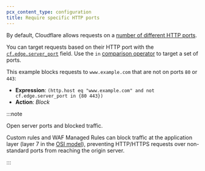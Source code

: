 ```yaml
---
pcx_content_type: configuration
title: Require specific HTTP ports
---
```



By default, Cloudflare allows requests on a [number of different HTTP ports](/fundamentals/reference/network-ports/).

You can target requests based on their HTTP port with the [`cf.edge.server_port`](/ruleset-engine/rules-language/fields/dynamic-fields/#cfedgeserver_port) field. Use the `in` [comparison operator](/ruleset-engine/rules-language/operators/#comparison-operators) to target a set of ports.

This example blocks requests to `www.example.com` that are not on ports `80` or `443`:

- **Expression**: `(http.host eq "www.example.com" and not cf.edge.server_port in {80 443})`
- **Action**: _Block_

:::note

Open server ports and blocked traffic. <Render file="open-ports-blocked-traffic" />

Custom rules and WAF Managed Rules can block traffic at the application layer (layer 7 in the [OSI model](https://www.cloudflare.com/learning/ddos/glossary/open-systems-interconnection-model-osi/)), preventing HTTP/HTTPS requests over non-standard ports from reaching the origin server.

:::
